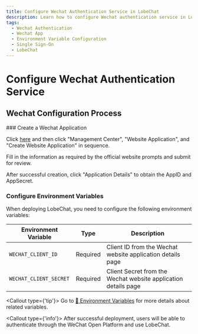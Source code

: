```yaml
---
title: Configure Wechat Authentication Service in LobeChat
description: Learn how to configure Wechat authentication service in LobeChat, including creating a new Wechat App, setting permissions, and environment variables.
tags:
  - Wechat Authentication
  - Wechat App
  - Environment Variable Configuration
  - Single Sign-On
  - LobeChat
---
```


# Configure Wechat Authentication Service

## Wechat Configuration Process

<Steps>
  ### Create a Wechat Application

Click [here](https://open.weixin.qq.com/cgi-bin/index) and then click "Management Center", "Website Application", and "Create Website Application" in sequence.

Fill in the information as required by the official website prompts and submit for review.

After successful creation, click "Application Details" to obtain the AppID and AppSecret.

### Configure Environment Variables

When deploying LobeChat, you need to configure the following environment variables:

| Environment Variable | Type | Description |
| --- | --- | --- |
| `WECHAT_CLIENT_ID` | Required | Client ID from the Wechat website application details page |
| `WECHAT_CLIENT_SECRET` | Required | Client Secret from the Wechat website application details page |

  <Callout type={'tip'}>
    Go to [📘 Environment Variables](/en/docs/self-hosting/environment-variables/auth#wechat) for more details about related variables.

</Callout>
</Steps>

<Callout type={'info'}>
  After successful deployment, users will be able to authenticate through the WeChat Open Platform
  and use LobeChat.
</Callout>

